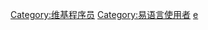 {{User language-2|易|'''[[:Category:易语言使用者|该用户有时逛易语言论坛]]'''|易语言|17}}
<includeonly>[[Category:维基程序员]][[Category:易语言使用者]]</includeonly><noinclude>[[Category:程式用戶框模板|e]]</noinclude>